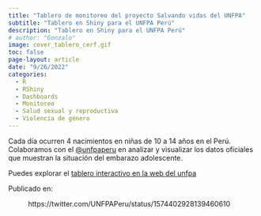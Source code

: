 ```yaml
---
title: "Tablero de monitoreo del proyecto Salvando vidas del UNFPA"
subtitle: "Tablero en Shiny para el UNFPA Perú"
description: "Tablero en Shiny para el UNFPA Perú"
# author: "Gonzalo"
image: cover_tablero_cerf.gif
toc: false
page-layout: article
date: "9/26/2022"
categories:
  - R
  - RShiny
  - Dashboards
  - Monitoreo
  - Salud sexual y reproductiva
  - Violencia de género
---
```


Cada día ocurren 4 nacimientos en niñas de 10 a 14 años en el Perú. Colaboramos con el [\@unfpaperu](https://twitter.com/UNFPAPeru) en analizar y visualizar los datos oficiales que muestran la situación del embarazo adolescente.

Puedes explorar el [tablero interactivo en la web del unfpa](https://peru.unfpa.org/es/mapa-embarazo-y-maternidad-adolescentes-peru)

Publicado en:

```{=html}


<figure class="wp-block-embed is-type-rich is-provider-twitter wp-block-embed-twitter"><div class="wp-block-embed__wrapper">

https://twitter.com/UNFPAPeru/status/1574402928139460610

</div></figure>
```